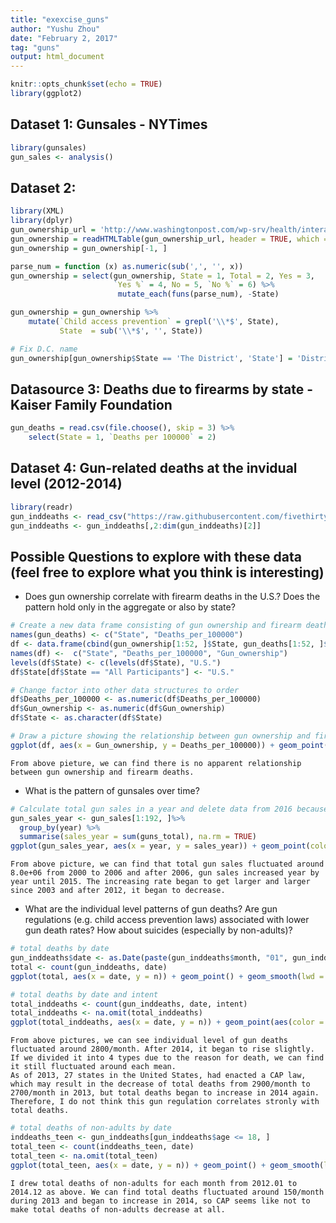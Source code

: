 ```yaml
---
title: "exexcise_guns"
author: "Yushu Zhou"
date: "February 2, 2017"
tag: "guns"
output: html_document
---
```


```r
knitr::opts_chunk$set(echo = TRUE)
library(ggplot2)
```

## Dataset 1: Gunsales - NYTimes

```r
library(gunsales)
gun_sales <- analysis()
```

## Dataset 2:

```r
library(XML)
library(dplyr)
gun_ownership_url = 'http://www.washingtonpost.com/wp-srv/health/interactives/guns/ownership.html'
gun_ownership = readHTMLTable(gun_ownership_url, header = TRUE, which = 1)
gun_ownership = gun_ownership[-1, ]

parse_num = function (x) as.numeric(sub(',', '', x))
gun_ownership = select(gun_ownership, State = 1, Total = 2, Yes = 3,
                       `Yes %` = 4, No = 5, `No %` = 6) %>%
                        mutate_each(funs(parse_num), -State)

gun_ownership = gun_ownership %>%
    mutate(`Child access prevention` = grepl('\\*$', State),
           State  = sub('\\*$', '', State))

# Fix D.C. name
gun_ownership[gun_ownership$State == 'The District', 'State'] = 'District of Columbia' 
```

## Datasource 3: Deaths due to firearms by state - Kaiser Family Foundation

```r
gun_deaths = read.csv(file.choose(), skip = 3) %>%
    select(State = 1, `Deaths per 100000` = 2)
```

## Dataset 4: Gun-related deaths at the invidual level (2012-2014)

```r
library(readr)
gun_inddeaths <- read_csv("https://raw.githubusercontent.com/fivethirtyeight/guns-data/master/full_data.csv")
gun_inddeaths <- gun_inddeaths[,2:dim(gun_inddeaths)[2]]
```

## Possible Questions to explore with these data (feel free to explore what you think is interesting)

- Does gun ownership correlate with firearm deaths in the U.S.? Does the pattern hold only in the aggregate or also by state? 

```r
# Create a new data frame consisting of gun ownership and firearm deaths by state and in the aggregate
names(gun_deaths) <- c("State", "Deaths_per_100000")
df <- data.frame(cbind(gun_ownership[1:52, ]$State, gun_deaths[1:52, ]$Deaths_per_100000, gun_ownership[1:52, ]$Yes))
names(df) <-  c("State", "Deaths_per_100000", "Gun_ownership")
levels(df$State) <- c(levels(df$State), "U.S.")
df$State[df$State == "All Participants"] <- "U.S."

# Change factor into other data structures to order
df$Deaths_per_100000 <- as.numeric(df$Deaths_per_100000)
df$Gun_ownership <- as.numeric(df$Gun_ownership)
df$State <- as.character(df$State)

# Draw a picture showing the relationship between gun ownership and firearm deaths
ggplot(df, aes(x = Gun_ownership, y = Deaths_per_100000)) + geom_point(color = "pink") + geom_text(aes(label = State))
```

    From above pieture, we can find there is no apparent relationship between gun ownership and firearm deaths.

- What is the pattern of gunsales over time?  

```r
# Calculate total gun sales in a year and delete data from 2016 because there is only 2-month data.
gun_sales_year <- gun_sales[1:192, ]%>%
  group_by(year) %>%
  summarise(sales_year = sum(guns_total), na.rm = TRUE)
ggplot(gun_sales_year, aes(x = year, y = sales_year)) + geom_point(color = "blue", size = 3) + geom_smooth(color = "black", lwd = 1.5, se = FALSE)
```

    From above picture, we can find that total gun sales fluctuated around 8.0e+06 from 2000 to 2006 and after 2006, gun sales increased year by year until 2015. The increasing rate began to get larger and larger since 2003 and after 2012, it began to decrease.

- What are the individual level patterns of gun deaths? Are gun regulations (e.g. child access prevention laws) associated with lower gun death rates? How about suicides (especially by non-adults)?
```r
# total deaths by date
gun_inddeaths$date <- as.Date(paste(gun_inddeaths$month, "01", gun_inddeaths$year, sep = "-"), format = "%m-%d-%Y")
total <- count(gun_inddeaths, date)
ggplot(total, aes(x = date, y = n)) + geom_point() + geom_smooth(lwd = 1, se = FALSE)

# total deaths by date and intent
total_inddeaths <- count(gun_inddeaths, date, intent)
total_inddeaths <- na.omit(total_inddeaths)
ggplot(total_inddeaths, aes(x = date, y = n)) + geom_point(aes(color = intent)) + geom_smooth(lwd = 1, se = FALSE, aes(color = intent))
```

    From above pictures, we can see individual level of gun deaths fluctuated around 2800/month. After 2014, it began to rise slightly. If we divided it into 4 types due to the reason for death, we can find it still fluctuated around each mean.
    As of 2013, 27 states in the United States, had enacted a CAP law, which may result in the decrease of total deaths from 2900/month to 2700/month in 2013, but total deaths began to increase in 2014 again. Therefore, I do not think this gun regulation correlates stronly with total deaths.
    
```r
# total deaths of non-adults by date
inddeaths_teen <- gun_inddeaths[gun_inddeaths$age <= 18, ]
total_teen <- count(inddeaths_teen, date)
total_teen <- na.omit(total_teen)
ggplot(total_teen, aes(x = date, y = n)) + geom_point() + geom_smooth(lwd = 1, se = FALSE)
```

    I drew total deaths of non-adults for each month from 2012.01 to 2014.12 as above. We can find total deaths fluctuated around 150/month during 2013 and began to increase in 2014, so CAP seems like not to make total deaths of non-adults decrease at all.